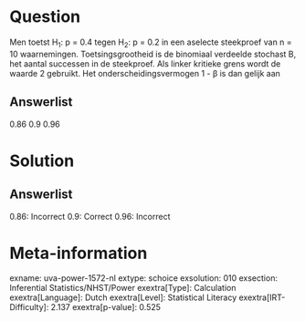 Question
========

Men toetst H~1~: p = 0.4 tegen H~2~: p = 0.2 in een aselecte steekproef
van n = 10 waarnemingen. Toetsingsgrootheid is de binomiaal verdeelde
stochast B, het aantal successen in de steekproef. Als linker kritieke
grens wordt de waarde 2 gebruikt. Het onderscheidingsvermogen 1 - β is
dan gelijk aan

Answerlist
----------

0.86
0.9
0.96

Solution
========

Answerlist
----------

0.86: Incorrect
0.9: Correct
0.96: Incorrect

Meta-information
================
exname: uva-power-1572-nl
extype: schoice
exsolution: 010
exsection: Inferential Statistics/NHST/Power
exextra[Type]: Calculation
exextra[Language]: Dutch
exextra[Level]: Statistical Literacy
exextra[IRT-Difficulty]: 2.137
exextra[p-value]: 0.525

